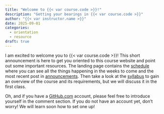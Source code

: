 ```yaml
---
title: "Welcome to {{< var course.code >}}!"
description: "Getting your bearings in {{< var course.code >}}"
author: "{{< var instructor.name >}}"
date: 2025-09-01
categories:
  - orientation
  - resource
draft: true
---
```


I am excited to welcome you to {{< var course.code >}}!
This short announcement is here to get you oriented to this course website and point out some important resources.
The landing page contains the [schedule](/index.qmd) where you can see all the things happening in the weeks to come and the most recent post in [announcements](/announcements.qmd).
Then take a look at the [syllabus](/syllabus.qmd) to gain an overview of the course and its requirements, but we will discuss it in the first class.

Oh, and if you have a [GitHub.com](https://github/com) account, please feel free to introduce yourself in the comment section.
If you do not have an account yet, don't worry!
We will learn soon how to set one up!
